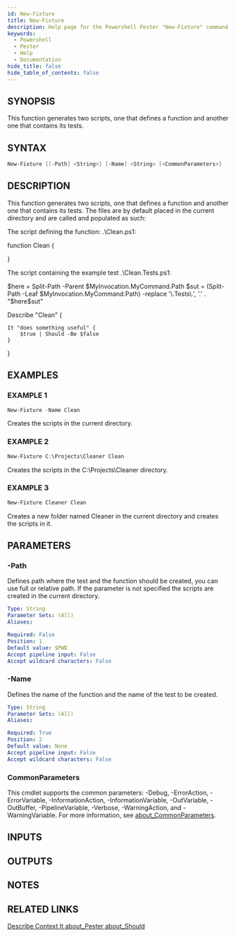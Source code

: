 ```yaml
---
id: New-Fixture
title: New-Fixture
description: Help page for the Powershell Pester "New-Fixture" command
keywords:
  - Powershell
  - Pester
  - Help
  - Documentation
hide_title: false
hide_table_of_contents: false
---
```


## SYNOPSIS
This function generates two scripts, one that defines a function
and another one that contains its tests.

## SYNTAX

```powershell
New-Fixture [[-Path] <String>] [-Name] <String> [<CommonParameters>]
```

## DESCRIPTION
This function generates two scripts, one that defines a function
and another one that contains its tests.
The files are by default
placed in the current directory and are called and populated as such:


The script defining the function: .\Clean.ps1:

function Clean {

}

The script containing the example test .\Clean.Tests.ps1:

$here = Split-Path -Parent $MyInvocation.MyCommand.Path
$sut = (Split-Path -Leaf $MyInvocation.MyCommand.Path) -replace '\.Tests\.', '.'
.
"$here\$sut"

Describe "Clean" {

    It "does something useful" {
        $true | Should -Be $false
    }
}

## EXAMPLES

### EXAMPLE 1
```powershell
New-Fixture -Name Clean

```

Creates the scripts in the current directory.

### EXAMPLE 2
```powershell
New-Fixture C:\Projects\Cleaner Clean

```

Creates the scripts in the C:\Projects\Cleaner directory.

### EXAMPLE 3
```powershell
New-Fixture Cleaner Clean

```

Creates a new folder named Cleaner in the current directory and creates the scripts in it.



## PARAMETERS

### -Path
Defines path where the test and the function should be created, you can use full or relative path.
If the parameter is not specified the scripts are created in the current directory.

```yaml
Type: String
Parameter Sets: (All)
Aliases:

Required: False
Position: 1
Default value: $PWD
Accept pipeline input: False
Accept wildcard characters: False
```

### -Name
Defines the name of the function and the name of the test to be created.

```yaml
Type: String
Parameter Sets: (All)
Aliases:

Required: True
Position: 2
Default value: None
Accept pipeline input: False
Accept wildcard characters: False
```

### CommonParameters
This cmdlet supports the common parameters: -Debug, -ErrorAction, -ErrorVariable, -InformationAction, -InformationVariable, -OutVariable, -OutBuffer, -PipelineVariable, -Verbose, -WarningAction, and -WarningVariable. For more information, see [about_CommonParameters](http://go.microsoft.com/fwlink/?LinkID=113216).

## INPUTS

## OUTPUTS

## NOTES

## RELATED LINKS

[Describe
Context
It
about_Pester
about_Should]()

